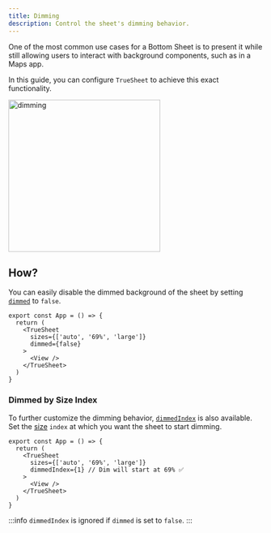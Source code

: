 ```yaml
---
title: Dimming
description: Control the sheet's dimming behavior.
---
```



One of the most common use cases for a Bottom Sheet is to present it while still allowing users to interact with background components, such as in a Maps app.

In this guide, you can configure `TrueSheet` to achieve this exact functionality.

<img alt="dimming" src={dimming} width="300"/>

## How?

You can easily disable the dimmed background of the sheet by setting [`dimmed`](/reference/props#dimmed) to `false`.

```tsx {5}
export const App = () => {
  return (
    <TrueSheet
      sizes={['auto', '69%', 'large']}
      dimmed={false}
    >
      <View />
    </TrueSheet>
  )
}
```

### Dimmed by Size Index

To further customize the dimming behavior, [`dimmedIndex`](/reference/props#dimmedindex) is also available. Set the [size](/reference/props#sizes) `index` at which you want the sheet to start dimming.

```tsx {5}
export const App = () => {
  return (
    <TrueSheet
      sizes={['auto', '69%', 'large']}
      dimmedIndex={1} // Dim will start at 69% ✅
    >
      <View />
    </TrueSheet>
  )
}
```

:::info
`dimmedIndex` is ignored if `dimmed` is set to `false`.
:::
